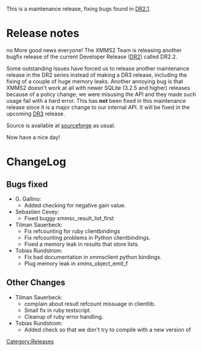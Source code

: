 {{Navbar}}

This is a maintenance release, fixing bugs found in [[Release:DR2.1|DR2.1]].

= Release notes =

no More good news everyone! The XMMS2 Team is releasing another bugfix release of the current Developer Release ([[Release:DR2|DR2]]) called DR2.2. 

Some outstanding issues have forced us to release another maintenance release in the DR2 series instead of making a DR3 release, including the fixing of a couple of huge memory leaks. Another annoying bug is that XMMS2 doesn't work at all with newer SQLite (3.2.5 and higher) releases because of a policy change; we were misusing the API and they made such usage fail with a hard error. This has '''not''' been fixed in this maintenance release since it is a major change to our internal API. It will be fixed in the upcoming [[Release:DR3 | DR3]] release.

Source is available at [[Download XMMS2#Source | sourceforge]] as usual.

Now have a nice day!

= ChangeLog =

==Bugs fixed==
* G. Gallino:
** Added checking for negative gain value. {{Bug|297}}
* Sebastien Cevey:
** Fixed buggy xmmsc_result_list_first {{Bug|342}}
* Tilman Sauerbeck:
** Fix refcounting for ruby clientbindings {{Bug|187}}
** Fix refcounting problems in Python clientbindings. {{Bug|349}}
** Fixed a memory leak in results that store lists. {{Bug|353}}
* Tobias Rundstrom:
** Fix bad documentation in xmmsclient python bindings. {{Bug|328}}
** Plug memory leak in xmms_object_emit_f {{Bug|341}}

==Other Changes==
* Tilman Sauerbeck:
** complain about result refcount missuage in clientlib.
** Small fix in ruby testscript.
** Cleanup of ruby error handling.
* Tobias Rundstrom:
** Added check so that we don't try to compile with a new version of

[[Category:Releases]]